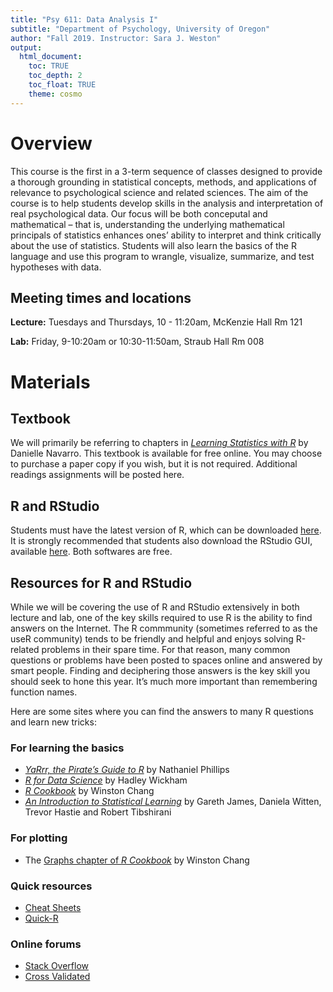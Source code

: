 ```yaml
---
title: "Psy 611: Data Analysis I"
subtitle: "Department of Psychology, University of Oregon"
author: "Fall 2019. Instructor: Sara J. Weston"
output: 
  html_document:
    toc: TRUE
    toc_depth: 2
    toc_float: TRUE
    theme: cosmo
---
```


# Overview

This course is the first in a 3-term sequence of classes designed to provide a
thorough grounding in statistical concepts, methods, and applications of relevance to psychological science and related sciences. The aim of the course is to help students develop skills in the analysis and interpretation of real psychological data. Our focus will be both conceputal and mathematical -- that is, understanding the underlying mathematical principals of statistics enhances ones' ability to interpret and think critically about the use of statistics. Students will also learn the basics of the R language and use this program to wrangle, visualize, summarize, and test hypotheses with data. 

## Meeting times and locations

**Lecture:** Tuesdays and Thursdays, 10 - 11:20am, McKenzie Hall Rm 121 

**Lab:** Friday, 9-10:20am or 10:30-11:50am, Straub Hall Rm 008

# Materials

## Textbook

We will primarily be referring to chapters in [_Learning Statistics with R_](https://learningstatisticswithr-bookdown.netlify.com/index.html) by Danielle Navarro. This textbook is available for free online. You may choose to purchase a paper copy if you wish, but it is not required. Additional readings assignments will be posted here. 

## R and RStudio

Students must have the latest version of R, which can be downloaded [here](https://ftp.osuosl.org/pub/cran/). It is strongly recommended that students also download the RStudio GUI, available [here](https://www.rstudio.com/products/rstudio/download/#download). Both softwares are free. 

## Resources for R and RStudio

While we will be covering the use of R and RStudio extensively in both lecture and lab, one of the key skills required to use R is the ability to find answers on the Internet. The R commmunity (sometimes referred to as the useR community) tends to be friendly and helpful and enjoys solving R-related problems in their spare time. For that reason, many common questions or problems have been posted to spaces online and answered by smart people. Finding and deciphering those answers is the key skill you should seek to hone this year. It's much more important than remembering function names. 

Here are some sites where you can find the answers to many R questions and learn new tricks:

### For learning the basics
 - [_YaRrr, the Pirate's Guide to R_](https://bookdown.org/ndphillips/YaRrr/) by Nathaniel Phillips
 - [_R for Data Science_](https://r4ds.had.co.nz/) by Hadley Wickham
 - [_R Cookbook_](http://www.cookbook-r.com/) by Winston Chang
 - [_An Introduction to Statistical Learning_](http://www-bcf.usc.edu/~gareth/ISL) by Gareth James, Daniela Witten, Trevor Hastie and Robert Tibshirani

### For plotting

  - The [Graphs chapter of _R Cookbook_](http://www.cookbook-r.com/Graphs/) by Winston Chang
  
### Quick resources

  - [Cheat Sheets](https://www.rstudio.com/resources/cheatsheets) 
  - [Quick-R](https://www.statmethods.net) 
  
### Online forums
  - [Stack Overflow](https://stackoverflow.com) \
  - [Cross Validated](https://stats.stackexchange.com)



